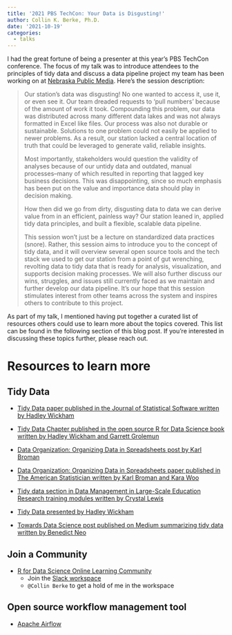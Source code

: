 ```yaml
---
title: '2021 PBS TechCon: Your Data is Disgusting!'
author: Collin K. Berke, Ph.D.
date: '2021-10-19'
categories:
  - talks
---
```


I had the great fortune of being a presenter at this year's PBS TechCon conference. The focus of my talk was to introduce attendees to the principles of tidy data and discuss a data pipeline project my team has been working on at [Nebraska Public Media](https://www.nebraskapublicmedia.org). Here's the session description:

> Our station's data was disgusting! No one wanted to access it, use it, or even see it. Our team dreaded requests to 'pull numbers' because of the amount of work it took. Compounding this problem, our data was distributed across many different data lakes and was not always formatted in Excel like files. Our process was also not durable or sustainable. Solutions to one problem could not easily be applied to newer problems. As a result, our station lacked a central location of truth that could be leveraged to generate valid, reliable insights.
>
> Most importantly, stakeholders would question the validity of analyses because of our untidy data and outdated, manual processes--many of which resulted in reporting that lagged key business decisions. This was disappointing, since so much emphasis has been put on the value and importance data should play in decision making.
>
> How then did we go from dirty, disgusting data to data we can derive value from in an efficient, painless way? Our station leaned in, applied tidy data principles, and built a flexible, scalable data pipeline.
>
> This session won't just be a lecture on standardized data practices (snore). Rather, this session aims to introduce you to the concept of tidy data, and it will overview several open source tools and the tech stack we used to get our station from a point of gut wrenching, revolting data to tidy data that is ready for analysis, visualization, and supports decision making processes. We will also further discuss our wins, struggles, and issues still currently faced as we maintain and further develop our data pipeline. It's our hope that this session stimulates interest from other teams across the system and inspires others to contribute to this project.

As part of my talk, I mentioned having put together a curated list of resources others could use to learn more about the topics covered. This list can be found in the following section of this blog post. If you're interested in discussing these topics further, please reach out.

# Resources to learn more

## Tidy Data

* [Tidy Data paper published in the Journal of Statistical Software written by Hadley Wickham](https://www.jstatsoft.org/article/view/v059i10)

* [Tidy Data Chapter published in the open source R for Data Science book written by Hadley Wickham and Garrett Grolemun](https://r4ds.had.co.nz/tidy-data.html)

* [Data Organization: Organizing Data in Spreadsheets post by Karl Broman](https://kbroman.org/dataorg/)

* [Data Organization: Organizing Data in Spreadsheets paper published in The American Statistician written by Karl Broman and Kara Woo](https://www.tandfonline.com/doi/full/10.1080/00031305.2017.1375989)

* [Tidy data section in Data Management in Large-Scale Education Research training modules written by Crystal Lewis](https://cghlewis.github.io/mpsi-data-training/training_4.html#Tidy_data)

* [Tidy Data presented by Hadley Wickham](https://vimeo.com/33727555)

* [Towards Data Science post published on Medium summarizing tidy data written by Benedict Neo](https://towardsdatascience.com/what-is-tidy-data-d58bb9ad2458)

## Join a Community

* [R for Data Science Online Learning Community](https://www.rfordatasci.com/)
   -   Join the [Slack workspace](http://r4ds.io/join)
   -   `@Collin Berke` to get a hold of me in the workspace

## Open source workflow management tool

* [Apache Airflow](https://airflow.apache.org/)
